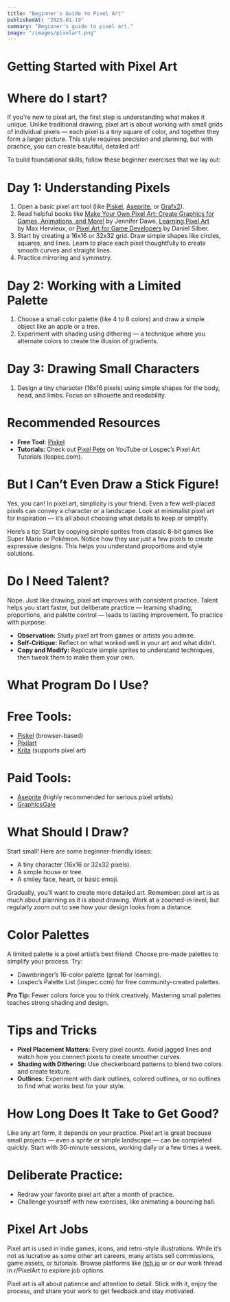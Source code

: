 ```yaml
---
title: "Beginner's Guide to Pixel Art"
publishedAt: "2025-01-19"
summary: "Beginner's guide to pixel art."
image: "/images/pixelart.png"
---
```


# Getting Started with Pixel Art

# Where do I start?

If you're new to pixel art, the first step is understanding what makes it unique. Unlike traditional drawing, pixel art is about working with small grids of individual pixels — each pixel is a tiny square of color, and together they form a larger picture. This style requires precision and planning, but with practice, you can create beautiful, detailed art!

To build foundational skills, follow these beginner exercises that we lay out:

# Day 1: Understanding Pixels

1. Open a basic pixel art tool (like [Piskel](https://www.piskelapp.com/), [Aseprite](https://www.aseprite.org/), or [Grafx2](http://grafx2.chez.com/)).
2. Read helpful books like [Make Your Own Pixel Art: Create Graphics for Games, Animations, and More!](https://amzn.to/40GgPpr) by Jennifer Dawe, [Learning Pixel Art](https://amzn.to/40OIFzX) by Max Hervieux, or [Pixel Art for Game Developers](https://amzn.to/3PJMAYl) by Daniel Silber.
3. Start by creating a 16x16 or 32x32 grid. Draw simple shapes like circles, squares, and lines. Learn to place each pixel thoughtfully to create smooth curves and straight lines.
4. Practice mirroring and symmetry.

# Day 2: Working with a Limited Palette

1. Choose a small color palette (like 4 to 8 colors) and draw a simple object like an apple or a tree.
2. Experiment with shading using dithering — a technique where you alternate colors to create the illusion of gradients.

# Day 3: Drawing Small Characters

1. Design a tiny character (16x16 pixels) using simple shapes for the body, head, and limbs. Focus on silhouette and readability.

# Recommended Resources

* **Free Tool:** [Piskel](https://www.piskelapp.com/)
* **Tutorials:** Check out [Pixel Pete](https://www.youtube.com/@PeterMilko) on YouTube or Lospec’s Pixel Art Tutorials (lospec.com).

# But I Can’t Even Draw a Stick Figure!

Yes, you can! In pixel art, simplicity is your friend. Even a few well-placed pixels can convey a character or a landscape. Look at minimalist pixel art for inspiration — it’s all about choosing what details to keep or simplify.

Here’s a tip: Start by copying simple sprites from classic 8-bit games like Super Mario or Pokémon. Notice how they use just a few pixels to create expressive designs. This helps you understand proportions and style solutions.

# Do I Need Talent?

Nope. Just like drawing, pixel art improves with consistent practice. Talent helps you start faster, but deliberate practice — learning shading, proportions, and palette control — leads to lasting improvement. To practice with purpose:

* **Observation:** Study pixel art from games or artists you admire.
* **Self-Critique:** Reflect on what worked well in your art and what didn’t.
* **Copy and Modify:** Replicate simple sprites to understand techniques, then tweak them to make them your own.

# What Program Do I Use?

# Free Tools:

* [Piskel](https://www.piskelapp.com/) (browser-based)
* [Pixilart](https://www.pixilart.com/)
* [Krita](https://krita.org/en/) (supports pixel art)

# Paid Tools:

* [Aseprite](https://www.aseprite.org/) (highly recommended for serious pixel artists)
* [GraphicsGale](https://graphicsgale.com/us/)

# What Should I Draw?

Start small! Here are some beginner-friendly ideas:

* A tiny character (16x16 or 32x32 pixels).
* A simple house or tree.
* A smiley face, heart, or basic emoji.

Gradually, you’ll want to create more detailed art. Remember: pixel art is as much about planning as it is about drawing. Work at a zoomed-in level, but regularly zoom out to see how your design looks from a distance.

# Color Palettes

A limited palette is a pixel artist’s best friend. Choose pre-made palettes to simplify your process. Try:

* Dawnbringer’s 16-color palette (great for learning).
* Lospec’s Palette List (lospec.com) for free community-created palettes.

**Pro Tip:** Fewer colors force you to think creatively. Mastering small palettes teaches strong shading and design.

# Tips and Tricks

* **Pixel Placement Matters:** Every pixel counts. Avoid jagged lines and watch how you connect pixels to create smoother curves.
* **Shading with Dithering:** Use checkerboard patterns to blend two colors and create texture.
* **Outlines:** Experiment with dark outlines, colored outlines, or no outlines to find what works best for your style.

# How Long Does It Take to Get Good?

Like any art form, it depends on your practice. Pixel art is great because small projects — even a sprite or simple landscape — can be completed quickly. Start with 30-minute sessions, working daily or a few times a week.

# Deliberate Practice:

* Redraw your favorite pixel art after a month of practice.
* Challenge yourself with new exercises, like animating a bouncing ball.

# Pixel Art Jobs

Pixel art is used in indie games, icons, and retro-style illustrations. While it’s not as lucrative as some other art careers, many artists sell commissions, game assets, or tutorials. Browse platforms like [itch.io](http://itch.io) or or our work thread in r/PixelArt to explore job options.

Pixel art is all about patience and attention to detail. Stick with it, enjoy the process, and share your work to get feedback and stay motivated.